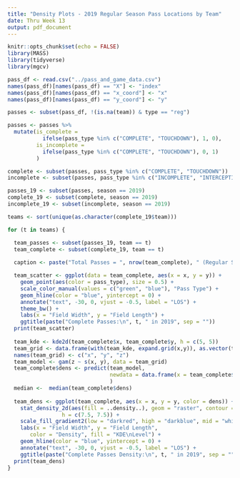 ```yaml
---
title: "Density Plots - 2019 Regular Season Pass Locations by Team"
date: Thru Week 13
output: pdf_document
---
```


```r
knitr::opts_chunk$set(echo = FALSE)
library(MASS)
library(tidyverse)
library(mgcv)
```

```r
pass_df <- read.csv("../pass_and_game_data.csv")
names(pass_df)[names(pass_df) == "X"] <- "index"
names(pass_df)[names(pass_df) == "x_coord"] <- "x"
names(pass_df)[names(pass_df) == "y_coord"] <- "y"

passes <- subset(pass_df, !(is.na(team)) & type == "reg")

passes <- passes %>%
  mutate(is_complete = 
           ifelse(pass_type %in% c("COMPLETE", "TOUCHDOWN"), 1, 0),
         is_incomplete = 
           ifelse(pass_type %in% c("COMPLETE", "TOUCHDOWN"), 0, 1)
         )

complete <- subset(passes, pass_type %in% c("COMPLETE", "TOUCHDOWN"))
incomplete <- subset(passes, pass_type %in% c("INCOMPLETE", "INTERCEPTION"))

passes_19 <- subset(passes, season == 2019)
complete_19 <- subset(complete, season == 2019)
incomplete_19 <- subset(incomplete, season == 2019)
```

```r
teams <- sort(unique(as.character(complete_19$team)))

for (t in teams) {

  team_passes <- subset(passes_19, team == t)
  team_complete <- subset(complete_19, team == t)
  
  caption <- paste("Total Passes = ", nrow(team_complete), " (Regular Season)", sep = "")

  team_scatter <- ggplot(data = team_complete, aes(x = x, y = y)) +
    geom_point(aes(color = pass_type), size = 0.5) +
    scale_color_manual(values = c("green", "blue"), "Pass Type") +
    geom_hline(color = "blue", yintercept = 0) +
    annotate("text", -30, 0, vjust = -0.5, label = "LOS") +
    theme_bw() +
    labs(x = "Field Width", y = "Field Length") +
    ggtitle(paste("Complete Passes:\n", t, " in 2019", sep = "")) 
  print(team_scatter)
  
  team_kde <- kde2d(team_complete$x, team_complete$y, h = c(5, 5))
  team_grid <- data.frame(with(team_kde, expand.grid(x,y)), as.vector(team_kde$z))
  names(team_grid) <- c("x", "y", "z")
  team_model <- gam(z ~ s(x, y), data = team_grid)
  team_complete$dens <- predict(team_model, 
                                newdata = data.frame(x = team_complete$x, y = team_complete$y)
                                )
  median <-  median(team_complete$dens)
  
  team_dens <- ggplot(team_complete, aes(x = x, y = y, color = dens)) + 
    stat_density_2d(aes(fill = ..density..), geom = "raster", contour = FALSE,
                 h = c(7.5, 7.5)) + 
    scale_fill_gradient2(low = "darkred", high = "darkblue", mid = "white", midpoint = median) +
    labs(x = "Field Width", y = "Field Length",
       color = "Density", fill = "KDE\nLevel") +
    geom_hline(color = "blue", yintercept = 0) +
    annotate("text", -30, 0, vjust = -0.5, label = "LOS") +
    ggtitle(paste("Complete Passes Density:\n", t, " in 2019", sep = "")) 
  print(team_dens)
}
```

